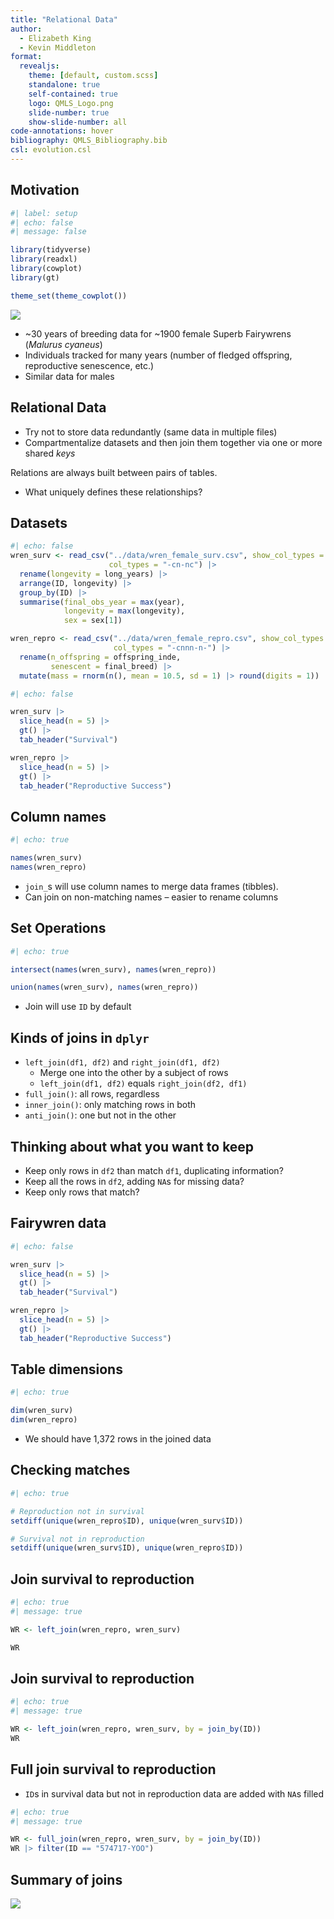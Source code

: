 ```yaml
---
title: "Relational Data"
author:
  - Elizabeth King
  - Kevin Middleton
format:
  revealjs:
    theme: [default, custom.scss]
    standalone: true
    self-contained: true
    logo: QMLS_Logo.png
    slide-number: true
    show-slide-number: all
code-annotations: hover
bibliography: QMLS_Bibliography.bib
csl: evolution.csl
---
```


## Motivation

```r
#| label: setup
#| echo: false
#| message: false

library(tidyverse)
library(readxl)
library(cowplot)
library(gt)

theme_set(theme_cowplot())

```

<!--
Datasets

-->

![](https://www.scientificlib.com/en/Biology/Animalia/Chordata/Aves/images/MalurusCyaneus1.jpg){fig-align="center"}

- ~30 years of breeding data for ~1900 female Superb Fairywrens (*Malurus cyaneus*)
- Individuals tracked for many years (number of fledged offspring, reproductive senescence, etc.)
- Similar data for males


## Relational Data

- Try not to store data redundantly (same data in multiple files)
- Compartmentalize datasets and then join them together via one or more shared *keys*

Relations are always built between pairs of tables. 

- What uniquely defines these relationships?


## Datasets

```r
#| echo: false
wren_surv <- read_csv("../data/wren_female_surv.csv", show_col_types = FALSE,
                      col_types = "-cn-nc") |> 
  rename(longevity = long_years) |> 
  arrange(ID, longevity) |> 
  group_by(ID) |> 
  summarise(final_obs_year = max(year),
            longevity = max(longevity),
            sex = sex[1])

wren_repro <- read_csv("../data/wren_female_repro.csv", show_col_types = FALSE,
                       col_types = "-cnnn-n-") |> 
  rename(n_offspring = offspring_inde,
         senescent = final_breed) |> 
  mutate(mass = rnorm(n(), mean = 10.5, sd = 1) |> round(digits = 1))
```

```r
#| echo: false

wren_surv |> 
  slice_head(n = 5) |> 
  gt() |> 
  tab_header("Survival")

wren_repro |> 
  slice_head(n = 5) |> 
  gt() |> 
  tab_header("Reproductive Success")

```


## Column names

```r
#| echo: true

names(wren_surv)
names(wren_repro)
```

- `join_`s will use column names to merge data frames (tibbles). 
- Can join on non-matching names -- easier to rename columns


## Set Operations 

```r
#| echo: true

intersect(names(wren_surv), names(wren_repro))

union(names(wren_surv), names(wren_repro))

```

- Join will use `ID` by default


## Kinds of joins in `dplyr`

::: {.incremental}

- `left_join(df1, df2)` and `right_join(df1, df2)`
    - Merge one into the other by a subject of rows
    - `left_join(df1, df2)` equals `right_join(df2, df1)`
- `full_join()`: all rows, regardless
- `inner_join()`: only matching rows in both
- `anti_join()`: one but not in the other

:::


## Thinking about what you want to keep

- Keep only rows in `df2` than match `df1`, duplicating information?
- Keep all the rows in `df2`, adding `NA`s for missing data?
- Keep only rows that match?


## Fairywren data

```r
#| echo: false

wren_surv |> 
  slice_head(n = 5) |> 
  gt() |> 
  tab_header("Survival")

wren_repro |> 
  slice_head(n = 5) |> 
  gt() |> 
  tab_header("Reproductive Success")

```


## Table dimensions

```r
#| echo: true

dim(wren_surv)
dim(wren_repro)
```

- We should have 1,372 rows in the joined data


## Checking matches

```r
#| echo: true

# Reproduction not in survival
setdiff(unique(wren_repro$ID), unique(wren_surv$ID))

# Survival not in reproduction
setdiff(unique(wren_surv$ID), unique(wren_repro$ID))
```


## Join survival to reproduction

```r
#| echo: true
#| message: true

WR <- left_join(wren_repro, wren_surv)
```

```r
WR
```


## Join survival to reproduction

```r
#| echo: true
#| message: true

WR <- left_join(wren_repro, wren_surv, by = join_by(ID))
WR
```


## Full join survival to reproduction

- `ID`s in survival data but not in reproduction data are added with `NA`s filled

```r
#| echo: true
#| message: true

WR <- full_join(wren_repro, wren_surv, by = join_by(ID))
WR |> filter(ID == "574717-YOO")
```


## Summary of joins

![](https://data-lessons.github.io/gapminder-R/fig/dplyr-joins.png){fig-align="center"}
